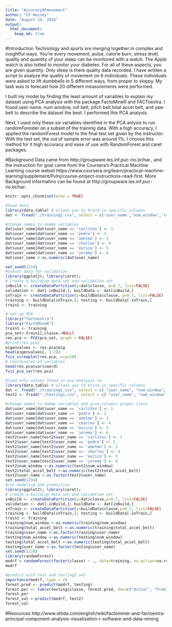 ```yaml
---
title: "AccuracyOFmovement"
author: "CF Hainey"
date: "August 24, 2016"
output: 
  html_document:
    keep_md: true
---
```

#Introduction
Technology and sports are merging together in complex and insightful ways.  You're every movement, pulse, calorie burn, stress level, quality and quantity of your sleep can be monitored with a watch.  The Apple watch is also totted to monitor your diabetes.  For all of these aspects, you are given quantity.  Only sleep is there quality data recorded.  I have written a script to analyze the quality of movement on 6 individuals.  These individuals were asked to lift dumbbells in 5 different ways, from proper to sloppy.  My task was to forecast how 20 different measurements were performed.

I built my model by finding the least amount of variables to explain my dataset using PCA analysis with the package FactoMineR and FACToextra. I found user name, num window, roll belt, pitch belt,total accel belt, and yaw belt to describe the dataset the best.  I performed this PCA analysis. 

Next, I used only these six variables identified in the PCA anlysis to run randomForester on a subset of the training data.  With a high accuracy, I applied the randomForest model to the final test set given by the instructor.  With the test set, the out of sample error was around 1%. I choose this method for it high accuracy and ease of use with RandomForest and caret packages.


#Background
Data came from http://groupware.les.inf.puc-rio.br/har., and the instruction for goal came from the Coursera's Practical Machine Learning course websit https://www.coursera.org/learn/practical-machine-learning/supplement/PvInj/course-project-instructions-read-first.  More Background informatino can be found at http://groupware.les.inf.puc-rio.br/har.

```r
knitr::opts_chunk$set(echo = TRUE)
```


```r

#load data
library(data.table) # allows you to brind in specific columns
dat <- fread("./training1.csv", select = c('user_name','num_window','roll_belt','pitch_belt','yaw_belt','total_accel_belt', 'gyros_belt_x', 'gyros_belt_y', 'gyros_belt_z','accel_belt_x','accel_belt_y','accel_belt_z', 'magnet_belt_x', 'magnet_belt_y', 'magnet_belt_z', 'roll_arm', 'pitch_arm', 'yaw_arm','total_accel_arm', 'gyros_arm_x', 'gyros_arm_y','gyros_arm_z', 'accel_arm_x','accel_arm_y', 'accel_arm_z','magnet_arm_x', 'magnet_arm_y', 'magnet_arm_z', 'roll_dumbbell', 'pitch_dumbbell', 'yaw_dumbbell','total_accel_dumbbell', 'gyros_dumbbell_x',  'gyros_dumbbell_y',  'gyros_dumbbell_z', 'accel_dumbbell_x','accel_dumbbell_y', 'accel_dumbbell_z', 'magnet_dumbbell_x', 'magnet_dumbbell_y', 'magnet_dumbbell_z', 'roll_forearm', 'pitch_forearm', 'yaw_forearm', 'total_accel_forearm', 'gyros_forearm_x', 'gyros_forearm_y', 'gyros_forearm_z', 'accel_forearm_x',  'accel_forearm_y', 'accel_forearm_z','magnet_forearm_x', 'magnet_forearm_y','magnet_forearm_z','classe'))

#change names to dummy variables
dat$user_name[dat$user_name == 'carlitos'] <- 1
dat$user_name[dat$user_name == 'pedro'] <- 2
dat$user_name[dat$user_name == 'adelmo'] <- 3
dat$user_name[dat$user_name == 'charles'] <- 4
dat$user_name[dat$user_name == 'eurico'] <- 5
dat$user_name[dat$user_name == 'jeremy'] <- 6
dat$user_name <-as.numeric(dat$user_name)

set.seed(1234)
#subset data for validation
library(ggplot2); library(caret);
# Create a building data set and validation set
inBuild <- createDataPartition(y=dat$classe, p=0.7, list=FALSE)
validation <- dat[-inBuild,]; buildData <- dat[inBuild,]
inTrain <- createDataPartition(y=buildData$classe, p=0.7, list=FALSE)
training <- buildData[inTrain,]; testing <- buildData[-inTrain,]
train1 <- training

# set up PCA
library("factoextra")
library("FactoMineR")
train1 <- training
pca_set<-train1[,classe:=NULL]
res.pca <- PCA(pca_set, graph = FALSE)
#print(res.pca)
eigenvalues <- res.pca$eig
head(eigenvalues[, 1:2])
fviz_screeplot(res.pca, ncp=10)
# Coordinates of variables
head(res.pca$var$coord)
fviz_pca_var(res.pca)

#load only values found in pca analysis in.
library(data.table) # allows you to brind in specific columns
dat <- fread("./training1.csv", select = c( "user_name", "num_window", "roll_belt", "pitch_belt", "yaw_belt", "total_accel_belt", "classe" ))
test2 <- fread("./testing1.csv", select = c( "user_name", "num_window", "roll_belt", "pitch_belt", "yaw_belt", "total_accel_belt", "classe"))

#change names to dummy variables and give columns proper class
dat$user_name[dat$user_name == 'carlitos'] <- 1
dat$user_name[dat$user_name == 'pedro'] <- 2
dat$user_name[dat$user_name == 'adelmo'] <- 3
dat$user_name[dat$user_name == 'charles'] <- 4
dat$user_name[dat$user_name == 'eurico'] <- 5
dat$user_name[dat$user_name == 'jeremy'] <- 6
test2$user_name[test2$user_name == 'carlitos'] <- 1
test2$user_name[test2$user_name == 'pedro'] <- 2
test2$user_name[test2$user_name == 'adelmo'] <- 3
test2$user_name[test2$user_name == 'charles'] <- 4
test2$user_name[test2$user_name == 'eurico'] <- 5
test2$user_name[test2$user_name == 'jeremy'] <- 6
test2$num_window <-as.numeric(test2$num_window)
test2$total_accel_belt <-as.numeric(test2$total_accel_belt)
test2$user_name <-as.factor(test2$user_name)
set.seed(1234)
#run modeling and prediction
library(ggplot2); library(caret);
# Create a building data set and validation set
inBuild <- createDataPartition(y=dat$classe,p=0.7, list=FALSE)
validation <- dat[-inBuild,]; buildData <- dat[inBuild,]
inTrain <- createDataPartition(y=buildData$classe,p=0.7, list=FALSE)
training <- buildData[inTrain,]; testing <- buildData[-inTrain,]
train1 <- training
training$num_window <-as.numeric(training$num_window)
training$total_accel_belt <-as.numeric(training$total_accel_belt)
training$user_name <-as.factor(training$user_name)
testing$num_window <-as.numeric(testing$num_window)
testing$total_accel_belt <-as.numeric(testing$total_accel_belt)
testing$user_name <-as.factor(testing$user_name)
set.seed(1234)
library(randomForest)
modrf = randomForest(factor(classe) ~ ., data=training, na.action=na.roughfix,importance=TRUE)
modrf

#predict with test and testing2 set
importance(modrf, type = 2)
forest.pred <- predict(modrf, testing)
forest.per <- table(testing$classe, forest.pred, dnn=c("Actual", "Predicted"))
forest.per
forest_val <-predict(modrf, test2)
forest_val
```

#Resources
http://www.sthda.com/english/wiki/factominer-and-factoextra-principal-component-analysis-visualization-r-software-and-data-mining
